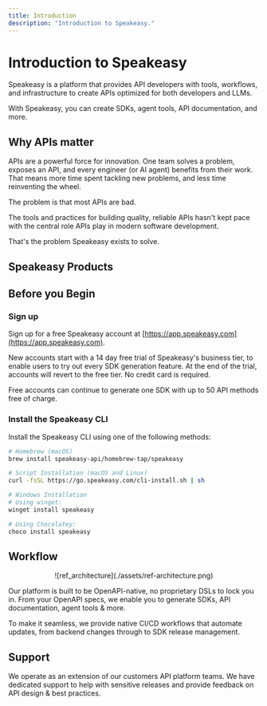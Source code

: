```yaml
---
title: Introduction
description: "Introduction to Speakeasy."
---
```





# Introduction to Speakeasy

Speakeasy is a platform that provides API developers with tools, workflows, and infrastructure to create APIs optimized for both developers and LLMs.

With Speakeasy, you can create SDKs, agent tools, API documentation, and more.

## Why APIs matter

APIs are a powerful force for innovation. One team solves a problem, exposes an API, and every engineer (or AI agent) benefits from their work. That means more time spent tackling new problems, and less time reinventing the wheel.

The problem is that most APIs are bad.

The tools and practices for building quality, reliable APIs hasn't kept pace with the central role APIs play in modern software development.

That's the problem Speakeasy exists to solve.

## Speakeasy Products

<div className="py-8">
    <div className="max-w-7xl mx-auto">
        <ProductCards />
    </div>
</div>

## Before you Begin

### Sign up
Sign up for a free Speakeasy account at [https://app.speakeasy.com](https://app.speakeasy.com).

<SignUpButton className="w-fit my-8"/>

New accounts start with a 14 day free trial of Speakeasy's business tier, to enable users to try out every SDK generation feature. At the end of the trial, accounts will revert to the free tier. No credit card is required.

Free accounts can continue to generate one SDK with up to 50 API methods free of charge.

### Install the Speakeasy CLI
Install the Speakeasy CLI using one of the following methods:

<CodeWithTabs>

```bash !!tabs Homebrew
# Homebrew (macOS)
brew install speakeasy-api/homebrew-tap/speakeasy
```

```bash !!tabs Script
# Script Installation (macOS and Linux)
curl -fsSL https://go.speakeasy.com/cli-install.sh | sh
```

```bash !!tabs Winget
# Windows Installation
# Using winget:
winget install speakeasy
```

```bash !!tabs Choclatey
# Using Chocolatey:
choco install speakeasy
```
</CodeWithTabs>


## Workflow

<div align="center">
    ![ref_architecture](./assets/ref-architecture.png)
</div>

Our platform is built to be OpenAPI-native, no proprietary DSLs to lock you in. From your OpenAPI specs, we enable you to generate SDKs, API documentation, agent tools & more.

To make it seamless, we provide native CI/CD workflows that automate updates, from backend changes through to SDK release management.

## Support

We operate as an extension of our customers API platform teams. We have dedicated support to help with sensitive releases and provide feedback on API design & best practices.

